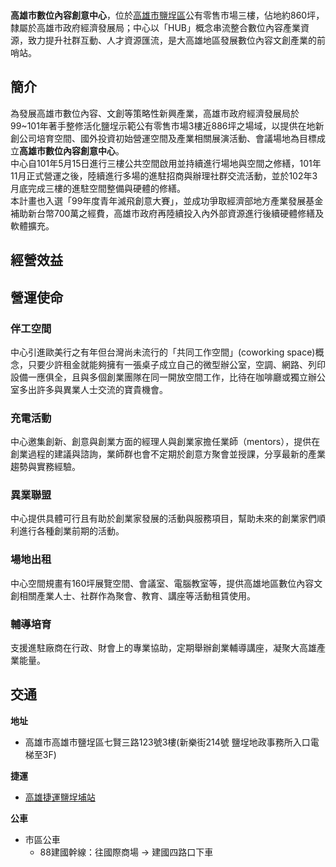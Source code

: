 {{unreferenced|time=2015-03-17T11:46:56+00:00}}
{{中華民國政府部門基礎資訊
|部門名稱       = 高雄市數位內容創意中心
|外文名稱       = Digital Art Kaohsiung United Office
|外文語言       = 英語
|部門標誌       = 
|代表圖像       = 
|代表圖像名稱   =
|首長職銜       =
|首長姓名       = 
|副首長職銜二   = 
|副首長二姓名   = 
|秘書長職銜     = 
|秘書長姓名     = 
|任命者姓名     = 
|官員任期       = 
|機關類型       = 政府機構
|成立日期       = 2011年
|前身機關       = 
|所屬部門       = [[高雄市政府|高雄市政府經濟發展局]]
|內部單位       = 
|附屬機關       = 
|任務編組       = 
|授權法源       =
|員額任期       = 
|員額           = 
|年度預算額     = 
|地址           = [[高雄市|高雄市]][[鹽埕區|鹽埕區]]七賢三路123號3樓
|網站           =http://www.dakuo.co/
|備註           = 
}}
<br>
'''高雄市數位內容創意中心'''，位於[[高雄市|高雄市]][[鹽埕區|鹽埕區]]公有零售市場三樓，佔地約860坪，隸屬於高雄市政府經濟發展局；中心以「HUB」概念串流整合數位內容產業資源，致力提升社群互動、人才資源匯流，是大高雄地區發展數位內容文創產業的前哨站。

==簡介==
為發展高雄市數位內容、文創等策略性新興產業，高雄市政府經濟發展局於99~101年著手整修活化鹽埕示範公有零售市場3樓近886坪之場域，以提供在地新創公司培育空間、國外投資初始營運空間及產業相關展演活動、會議場地為目標成立'''高雄市數位內容創意中心'''。<br>
中心自101年5月15日進行三樓公共空間啟用並持續進行場地與空間之修繕，101年11月正式營運之後，陸續進行多場的進駐招商與辦理社群交流活動，並於102年3月底完成三樓的進駐空間整備與硬體的修繕。<br>
本計畫也入選「99年度青年滅飛創意大賽」，並成功爭取經濟部地方產業發展基金補助新台幣700萬之經費，高雄市政府再陸續投入內外部資源進行後續硬體修繕及軟體擴充。

==經營效益==

==營運使命==
=== 伴工空間 ===
中心引進歐美行之有年但台灣尚未流行的「共同工作空間」(coworking space)概念，只要少許租金就能夠擁有一張桌子成立自己的微型辦公室，空調、網路、列印設備一應俱全，且與多個創業團隊在同一開放空間工作，比待在咖啡廳或獨立辦公室多出許多與異業人士交流的寶貴機會。

=== 充電活動 ===

中心邀集創新、創意與創業方面的經理人與創業家擔任業師（mentors），提供在創業過程的建議與諮詢，業師群也會不定期於創意方聚會並授課，分享最新的產業趨勢與實務經驗。

=== 異業聯盟 ===
中心提供具體可行且有助於創業家發展的活動與服務項目，幫助未來的創業家們順利進行各種創業前期的活動。

=== 場地出租 ===

中心空間規畫有160坪展覽空間、會議室、電腦教室等，提供高雄地區數位內容文創相關產業人士、社群作為聚會、教育、講座等活動租賃使用。

=== 輔導培育===

支援進駐廠商在行政、財會上的專業協助，定期舉辦創業輔導講座，凝聚大高雄產業能量。

==交通==
'''地址'''
*高雄市高雄市鹽埕區七賢三路123號3樓(新樂街214號 鹽埕地政事務所入口電梯至3F)

'''捷運'''
*<!-- 注释出：[[File:Kaohsiung_Metro_Logo(Logo_Only).svg|23px]] -->[[高雄捷運|高雄捷運]][[鹽埕埔站|鹽埕埔站]]

'''公車'''
*市區公車
**88建國幹線：往國際商場 → 建國四路口下車